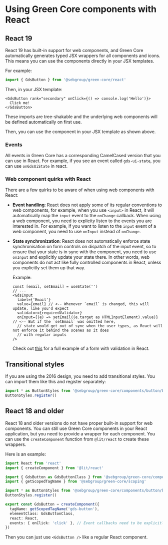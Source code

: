 
<Meta title="Guides/React" />

# Using Green Core components with React

## React 19

React 19 has built-in support for web components, and Green Core automatically generates typed JSX wrappers for all components and icons. This means you can use the components directly in your JSX templates.

For example:

```ts
import { GdsButton } from '@sebgroup/green-core/react'
```

Then, in your JSX template:

```tsx
<GdsButton rank="secondary" onClick={() => console.log('Hello')}>
  Click me!
</GdsButton>
```

These imports are tree-shakable and the underlying web components will be defined automatically on first use.

Then, you can use the component in your JSX template as shown above.

### Events

All events in Green Core has a corresponding CamelCased version that you can use in React. For example, if you see an event called `gds-ui-state`, you can use `onGdsUiState` in react.

### Web component quirks with React

There are a few quirks to be aware of when using web components with React:
- **Event handling**: React does not apply some of its regular conventions to web components, for example, when you use `<input>` in React, it will automatically map the `input` event to the `onChange` callback. When using a web component, you need to explicity listen to the events you are interested in. For example, if you want to listen to the `input` event of a web component, you need to use `onInput` instead of `onChange`.
- **State synchronization**: React does not automatically enforce state synchronisation on form controls on dispatch of the input event, so to ensure that your state is in sync with the component, you need to use `onInput` and explicitly update your state there. In other words, web components do not act like fully controlled components in React, unless you explicitly set them up that way.

  Example:
  ```tsx
  const [email, setEmail] = useState('')
  // ...
  <GdsInput
    label={'Email'}
    value={email} // <-- Whenever `email` is changed, this will update, like you'd expect
    validator={requiredValidator}
    onInput={(e) => setEmail((e.target as HTMLInputElement).value)} // <-- But if the `setEmail` was omitted here,
    // state would get out of sync when the user types, as React will not enforce it behind the scenes as it does
    // with regular inputs
  />
  ```
  Check out [this](https://github.com/seb-oss/green/blob/main/apps/react-lib-dev/src/app/green-core-form.tsx) for a full example of a form with validation in React.

## Transitional styles

If you are using the 2016 design, you need to add transitional styles. You can import them like this and register separately:

```ts
import * as ButtonStyles from '@sebgroup/green-core/components/button/button.trans.styles.js'
ButtonStyles.register()
```

## React 18 and older

React 18 and older versions do not have proper built-in support for web components. You can still use Green Core components in your React application, but you need to provide a wrapper for each component.
You can use the `createComponent` function from `@lit/react` to create these wrappers.

Here is an example:

```ts
import React from 'react'
import { createComponent } from '@lit/react'

import { GdsButton as GdsButtonClass } from '@sebgroup/green-core/component/button/index.js'
import { getScopedTagName } from '@sebgroup/green-core/scoping'

import * as ButtonStyles from '@sebgroup/green-core/components/button/button.trans.styles.js'
ButtonStyles.register()

export const GdsButton = createComponent({
  tagName: getScopedTagName('gds-button'),
  elementClass: GdsButtonClass,
  react: React,
  events: { onClick: 'click' }, // Event callbacks need to be explicitly mapped to DOM events
})
```

Then you can just use `<GdsButton />` like a regular React component.
